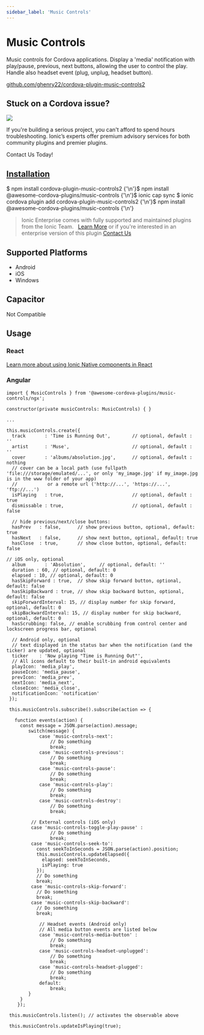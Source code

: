 ```yaml
---
sidebar_label: 'Music Controls'
---
```



# Music Controls

Music controls for Cordova applications.
Display a 'media' notification with play/pause, previous, next buttons, allowing the user to control the play.
Handle also headset event (plug, unplug, headset button).

<p>
  <a href="https://github.com/ghenry22/cordova-plugin-music-controls2" target="_blank" rel="noopener" className="git-link">github.com/ghenry22/cordova-plugin-music-controls2</a>
</p>

<h2>Stuck on a Cordova issue?</h2>
<DocsCard
  className="cordova-ee-card"
  header="Don't waste precious time on plugin issues."
  href="https://ionicframework.com/sales?product_of_interest=Ionic%20Native"
>
  <div>
    <img src="/docs/icons/native-cordova-bot.png" className="cordova-ee-img" />
    <p>If you're building a serious project, you can't afford to spend hours troubleshooting. Ionic’s experts offer premium advisory services for both community plugins and premier plugins.</p>
    <DocsButton className="native-ee-detail">Contact Us Today!</DocsButton>
  </div>
</DocsCard>

<h2 id="installation">
  <a href="#installation">Installation</a>
</h2>
<Tabs
  groupId="runtime"
  defaultValue="Capacitor"
  values={[
    { value: 'Capacitor', label: 'Capacitor' },
    { value: 'Cordova', label: 'Cordova' },
    { value: 'Enterprise', label: 'Enterprise' },
  ]}
>
  <TabItem value="Capacitor">
    <CodeBlock className="language-shell">
      $ npm install cordova-plugin-music-controls2 {'\n'}$ npm install @awesome-cordova-plugins/music-controls {'\n'}$
      ionic cap sync
    </CodeBlock>
  </TabItem>
  <TabItem value="Cordova">
    <CodeBlock className="language-shell">
      $ ionic cordova plugin add cordova-plugin-music-controls2 {'\n'}$ npm install
      @awesome-cordova-plugins/music-controls {'\n'}
    </CodeBlock>
  </TabItem>
  <TabItem value="Enterprise">
    <blockquote>
      Ionic Enterprise comes with fully supported and maintained plugins from the Ionic Team. &nbsp;
      <a className="btn" href="https://ionic.io/docs/premier-plugins">Learn More</a> or if you're interested in an enterprise version of this plugin <a className="btn" href="https://ionicframework.com/sales?product_of_interest=Ionic%20Enterprise%20Engine">Contact Us</a>
    </blockquote>
  </TabItem>
</Tabs>

## Supported Platforms

- Android
- iOS
- Windows

## Capacitor

Not Compatible

## Usage

### React

[Learn more about using Ionic Native components in React](../native-community.mdx#react)

### Angular

```tsx
import { MusicControls } from '@awesome-cordova-plugins/music-controls/ngx';

constructor(private musicControls: MusicControls) { }

...

this.musicControls.create({
  track       : 'Time is Running Out',        // optional, default : ''
  artist      : 'Muse',                       // optional, default : ''
  cover       : 'albums/absolution.jpg',      // optional, default : nothing
  // cover can be a local path (use fullpath 'file:///storage/emulated/...', or only 'my_image.jpg' if my_image.jpg is in the www folder of your app)
  //           or a remote url ('http://...', 'https://...', 'ftp://...')
  isPlaying   : true,                         // optional, default : true
  dismissable : true,                         // optional, default : false

  // hide previous/next/close buttons:
  hasPrev   : false,      // show previous button, optional, default: true
  hasNext   : false,      // show next button, optional, default: true
  hasClose  : true,       // show close button, optional, default: false

// iOS only, optional
  album       : 'Absolution',     // optional, default: ''
  duration : 60, // optional, default: 0
  elapsed : 10, // optional, default: 0
  hasSkipForward : true,  // show skip forward button, optional, default: false
  hasSkipBackward : true, // show skip backward button, optional, default: false
  skipForwardInterval: 15, // display number for skip forward, optional, default: 0
  skipBackwardInterval: 15, // display number for skip backward, optional, default: 0
  hasScrubbing: false, // enable scrubbing from control center and lockscreen progress bar, optional

  // Android only, optional
  // text displayed in the status bar when the notification (and the ticker) are updated, optional
  ticker    : 'Now playing "Time is Running Out"',
  // All icons default to their built-in android equivalents
  playIcon: 'media_play',
  pauseIcon: 'media_pause',
  prevIcon: 'media_prev',
  nextIcon: 'media_next',
  closeIcon: 'media_close',
  notificationIcon: 'notification'
 });

 this.musicControls.subscribe().subscribe(action => {

   function events(action) {
     const message = JSON.parse(action).message;
     	switch(message) {
     		case 'music-controls-next':
     			// Do something
     			break;
     		case 'music-controls-previous':
     			// Do something
     			break;
     		case 'music-controls-pause':
     			// Do something
     			break;
     		case 'music-controls-play':
     			// Do something
     			break;
     		case 'music-controls-destroy':
     			// Do something
     			break;

         // External controls (iOS only)
         case 'music-controls-toggle-play-pause' :
     			// Do something
     			break;
         case 'music-controls-seek-to':
           const seekToInSeconds = JSON.parse(action).position;
           this.musicControls.updateElapsed({
             elapsed: seekToInSeconds,
             isPlaying: true
           });
           // Do something
           break;
         case 'music-controls-skip-forward':
           // Do something
           break;
         case 'music-controls-skip-backward':
           // Do something
           break;

     		// Headset events (Android only)
     		// All media button events are listed below
     		case 'music-controls-media-button' :
     			// Do something
     			break;
     		case 'music-controls-headset-unplugged':
     			// Do something
     			break;
     		case 'music-controls-headset-plugged':
     			// Do something
     			break;
     		default:
     			break;
     	}
     }
    });

 this.musicControls.listen(); // activates the observable above

 this.musicControls.updateIsPlaying(true);


```
